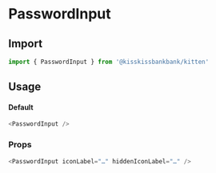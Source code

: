 
<Meta title="Form/PasswordInput" component={PasswordInput} />

# PasswordInput

## Import

```js
import { PasswordInput } from '@kisskissbankbank/kitten'
```

## Usage

<Canvas>
  <Story name="Default" story={stories.Default} />
</Canvas>

#### Default

```js
<PasswordInput />
```

### Props

```js
<PasswordInput iconLabel="…" hiddenIconLabel="…" />
```
